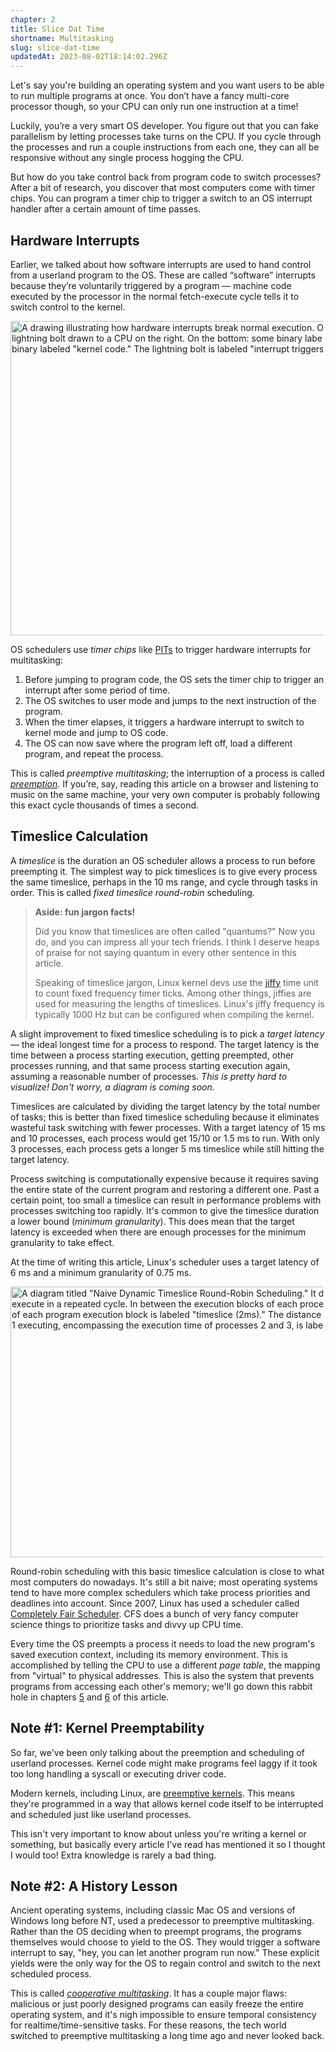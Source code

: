 ```yaml
---
chapter: 2
title: Slice Dat Time
shortname: Multitasking
slug: slice-dat-time
updatedAt: 2023-08-02T18:14:02.296Z
---
```


Let's say you're building an operating system and you want users to be able to run multiple programs at once. You don’t have a fancy multi-core processor though, so your CPU can only run one instruction at a time!

Luckily, you’re a very smart OS developer. You figure out that you can fake parallelism by letting processes take turns on the CPU. If you cycle through the processes and run a couple instructions from each one, they can all be responsive without any single process hogging the CPU.

But how do you take control back from program code to switch processes? After a bit of research, you discover that most computers come with timer chips. You can program a timer chip to trigger a switch to an OS interrupt handler after a certain amount of time passes.

## Hardware Interrupts

Earlier, we talked about how software interrupts are used to hand control from a userland program to the OS. These are called “software” interrupts because they’re voluntarily triggered by a program — machine code executed by the processor in the normal fetch-execute cycle tells it to switch control to the kernel.

<img src='/images/keyboard-hardware-interrupt.png' loading='eager' style='max-width: 500px; margin: 0 auto;' alt='A drawing illustrating how hardware interrupts break normal execution. On top: a drawing of a keyboard with a highlighted key, with a lightning bolt drawn to a CPU on the right. On the bottom: some binary labeled "program code," a similar lightning bolt, and some more binary labeled "kernel code." The lightning bolt is labeled "interrupt triggers context switch."' width='935' height='503' />

OS schedulers use *timer chips* like [PITs](https://en.wikipedia.org/wiki/Programmable_interval_timer) to trigger hardware interrupts for multitasking:

1. Before jumping to program code, the OS sets the timer chip to trigger an interrupt after some period of time.
2. The OS switches to user mode and jumps to the next instruction of the program.
3. When the timer elapses, it triggers a hardware interrupt to switch to kernel mode and jump to OS code.
4. The OS can now save where the program left off, load a different program, and repeat the process.

This is called *preemptive multitasking*; the interruption of a process is called [*preemption*](https://en.wikipedia.org/wiki/Preemption_(computing)). If you’re, say, reading this article on a browser and listening to music on the same machine, your very own computer is probably following this exact cycle thousands of times a second.

## Timeslice Calculation

A *timeslice* is the duration an OS scheduler allows a process to run before preempting it. The simplest way to pick timeslices is to give every process the same timeslice, perhaps in the 10&nbsp;ms range, and cycle through tasks in order. This is called *fixed timeslice round-robin* scheduling.

> **Aside: fun jargon facts!**
> 
> Did you know that timeslices are often called "quantums?" Now you do, and you can impress all your tech friends. I think I deserve heaps of praise for not saying quantum in every other sentence in this article.
> 
> Speaking of timeslice jargon, Linux kernel devs use the [jiffy](https://github.com/torvalds/linux/blob/22b8cc3e78f5448b4c5df00303817a9137cd663f/include/linux/jiffies.h) time unit to count fixed frequency timer ticks. Among other things, jiffies are used for measuring the lengths of timeslices. Linux's jiffy frequency is typically 1000 Hz but can be configured when compiling the kernel.

A slight improvement to fixed timeslice scheduling is to pick a *target latency* — the ideal longest time for a process to respond. The target latency is the time between a process starting execution, getting preempted, other processes running, and that same process starting execution again, assuming a reasonable number of processes. *This is pretty hard to visualize! Don't worry, a diagram is coming soon.*

Timeslices are calculated by dividing the target latency by the total number of tasks; this is better than fixed timeslice scheduling because it eliminates wasteful task switching with fewer processes. With a target latency of 15&nbsp;ms and 10 processes, each process would get 15/10 or 1.5&nbsp;ms to run. With only 3 processes, each process gets a longer 5&nbsp;ms timeslice while still hitting the target latency.

Process switching is computationally expensive because it requires saving the entire state of the current program and restoring a different one. Past a certain point, too small a timeslice can result in performance problems with processes switching too rapidly. It's common to give the timeslice duration a lower bound (*minimum granularity*). This does mean that the target latency is exceeded when there are enough processes for the minimum granularity to take effect.

At the time of writing this article, Linux's scheduler uses a target latency of 6&nbsp;ms and a minimum granularity of 0.75&nbsp;ms.

<img src='/images/linux-scheduler-target-latency.png' loading='lazy' style='max-width: 500px; margin: 0 auto;' alt='A diagram titled "Naive Dynamic Timeslice Round-Robin Scheduling." It depicts a time series of 3 different processes getting time to execute in a repeated cycle. In between the execution blocks of each process is a much shorter block labeled "kernel scheduler." The length of each program execution block is labeled "timeslice (2ms)." The distance from the start of process 1 executing to the next start of process 1 executing, encompassing the execution time of processes 2 and 3, is labeled as "target latency (6ms)."' width='935' height='433' />

Round-robin scheduling with this basic timeslice calculation is close to what most computers do nowadays. It's still a bit naive; most operating systems tend to have more complex schedulers which take process priorities and deadlines into account. Since 2007, Linux has used a scheduler called [Completely Fair Scheduler](https://docs.kernel.org/scheduler/sched-design-CFS.html). CFS does a bunch of very fancy computer science things to prioritize tasks and divvy up CPU time.

Every time the OS preempts a process it needs to load the new program's saved execution context, including its memory environment. This is accomplished by telling the CPU to use a different *page table*, the mapping from "virtual" to physical addresses. This is also the system that prevents programs from accessing each other's memory; we'll go down this rabbit hole in chapters [5](/the-translator-in-your-computer) and [6](/lets-talk-about-forks-and-cows) of this article.

## Note #1: Kernel Preemptability

So far, we've been only talking about the preemption and scheduling of userland processes. Kernel code might make programs feel laggy if it took too long handling a syscall or executing driver code.

Modern kernels, including Linux, are [preemptive kernels](https://en.wikipedia.org/wiki/Kernel_preemption). This means they're programmed in a way that allows kernel code itself to be interrupted and scheduled just like userland processes.

This isn't very important to know about unless you're writing a kernel or something, but basically every article I've read has mentioned it so I thought I would too! Extra knowledge is rarely a bad thing.

## Note #2: A History Lesson

Ancient operating systems, including classic Mac OS and versions of Windows long before NT, used a predecessor to preemptive multitasking. Rather than the OS deciding when to preempt programs, the programs themselves would choose to yield to the OS. They would trigger a software interrupt to say, "hey, you can let another program run now." These explicit yields were the only way for the OS to regain control and switch to the next scheduled process.

This is called [*cooperative multitasking*](https://en.wikipedia.org/wiki/Cooperative_multitasking). It has a couple major flaws: malicious or just poorly designed programs can easily freeze the entire operating system, and it's nigh impossible to ensure temporal consistency for realtime/time-sensitive tasks. For these reasons, the tech world switched to preemptive multitasking a long time ago and never looked back.
